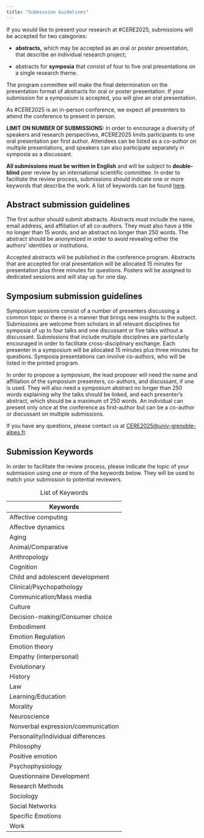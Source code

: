 ```yaml
---
title: "Submission Guidelines"
---
```


If you would like to present your research at #CERE2025, submissions will be accepted for two categories: 

- **abstracts,** which may be accepted as an oral or poster presentation, that describe an individual research project; 

- abstracts for **symposia** that consist of four to five oral presentations on a single research theme. 

The program committee will make the final determination on the presentation format of abstracts for oral or poster presentation. If your submission for a symposium is accepted, you will give an oral presentation.

::: {.callout-warning title="Submission Warning"}
As #CERE2025 is an in-person conference, we expect all presenters to attend the conference to present in person.

**LIMIT ON NUMBER OF SUBMISSIONS:** In order to encourage a diversity of speakers and research perspectives, #CERE2025 limits participants to one oral presentation per first author. Attendees can be listed as a co-author on multiple presentations, and speakers can also participate separately in symposia as a discussant.

**All submissions must be written in English** and will be subject to **double-blind** peer review by an international scientific committee. In order to facilitate the review process, submissions should indicate one or more keywords that describe the work. A list of keywords can be found [here](#SubmissionKeywords).
:::

## Abstract submission guidelines

The first author should submit abstracts. Abstracts must include the name, email address, and affiliation of all co-authors. They must also have a title no longer than 15 words, and an abstract no longer than 250 words. The abstract should be anonymized in order to avoid revealing either the authors' identities or institutions.

Accepted abstracts will be published in the conference program. Abstracts that are accepted for oral presentation will be allocated 15 minutes for presentation plus three minutes for questions. Posters will be assigned to dedicated sessions and will stay up for one day.

## Symposium submission guidelines

Symposium sessions consist of a number of presenters discussing a common topic or theme in a manner that brings new insights to the subject. Submissions are welcome from scholars in all relevant disciplines for symposia of up to four talks and one discussant or five talks without a discussant. Submissions that include multiple disciplines are particularly encouraged in order to facilitate cross-disciplinary exchange. Each presenter in a symposium will be allocated 15 minutes plus three minutes for questions. Symposia presentations can involve co-authors, who will be listed in the printed program.

In order to propose a symposium, the lead proposer will need the name and affiliation of the symposium presenters, co-authors, and discussant, if one is used. They will also need a symposium abstract no longer than 250 words explaining why the talks should be linked, and each presenter's abstract, which should be a maximum of 250 words. An individual can present only once at the conference as first-author but can be a co-author or discussant on multiple submissions.

If you have any questions, please contact us at [CERE2025@univ-grenoble-alpes.fr](mailto:cere2025@univ-grenoble-alpes.fr).

## Submission Keywords {#SubmissionKeywords}

In order to facilitate the review process, please indicate the topic of your submission using one or more of the keywords below. They will be used to match your submission to potential reviewers.

| Keywords                           |
|------------------------------------|
| Affective computing                |
| Affective dynamics                 |
| Aging                              |
| Animal/Comparative                 |
| Anthropology                       |
| Cognition                          |
| Child and adolescent development   |
| Clinical/Psychopathology           |
| Communication/Mass media           |
| Culture                            |
| Decision-making/Consumer choice    |
| Embodiment                         |
| Emotion Regulation                 |
| Emotion theory                     |
| Empathy (interpersonal)            |
| Evolutionary                       |
| History                            |
| Law                                |
| Learning/Education                 |
| Morality                           |
| Neuroscience                       |
| Nonverbal expression/communication |
| Personality/Individual differences |
| Philosophy                         |
| Positive emotion                   |
| Psychophysiology                   |
| Questionnaire Development          |
| Research Methods                   |
| Sociology                          |
| Social Networks                    |
| Specific Emotions                  |
| Work                               |

: List of Keywords
